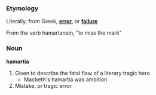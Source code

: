 ===Etymology===
Literally, from Greek, '''[[error]]''', or '''[[failure]]'''

From the verb hamartanein, "to miss the mark"

===Noun===
'''hamartia'''

#Given to describe the fatal flaw of a literary tragic hero
#*Macbeth's hamartia was ambition
#Mistake, or tragic error